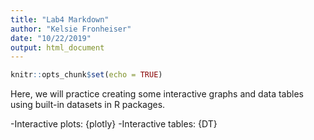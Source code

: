 ```yaml
---
title: "Lab4 Markdown"
author: "Kelsie Fronheiser"
date: "10/22/2019"
output: html_document
---
```


```r
knitr::opts_chunk$set(echo = TRUE)
```

Here, we will practice creating some interactive graphs and data tables using built-in datasets in R packages.

-Interactive plots: {plotly}
-Interactive tables: {DT}
